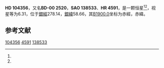 {{Starbox begin
| name = HD 104356
}}
{{Starbox observe
| epoch = [[J2000.0|J2000.0]]
| constell = {{星座名待查}}<ref name=SIMBAD>{{cite web
 | url=http://simbad.u-strasbg.fr/simbad/sim-id?Ident=HR+4591
 | title=Pulsating variable Star
 | publisher=Centre de Données astronomiques de Strasbourg
 | work=SIMBAD
 | accessdate=2012-07-13
 | archive-date=2016-03-19
 | archive-url=https://web.archive.org/web/20160319044438/http://simbad.u-strasbg.fr/simbad/sim-id?Ident=HR+4591
 | dead-url=no
 }}</ref><ref name=DATA>{{cite web
 | url=http://vizier.u-strasbg.fr/viz-bin/VizieR-5?-out.add=.&-source=5050&-corr=PK=HR&-out.max=9999&HR=4591
 | title=VizieR Detailed Page
 | accessdate=2012-07-13
 | archive-date=2016-03-05
 | archive-url=https://web.archive.org/web/20160305002155/http://vizier.u-strasbg.fr/viz-bin/VizieR-5?-out.add=.&-source=5050&-corr=PK=HR&-out.max=9999&HR=4591
 | dead-url=no
 }}</ref>
| 星官 = 
| ra = {{RA|12|1|1.8}}<ref name=SIMBAD /><ref name=DATA />
| dec = {{DEC|-1|46|5}}<ref name=SIMBAD /><ref name=DATA />
| appmag_v = 6.31<ref name=SIMBAD /><ref name=DATA />
}}
{{Starbox character
| class = gG8<ref name=SIMBAD /><ref name=DATA />
| b-v = 1.21<ref name=SIMBAD /><ref name=DATA />
| u-b = 1.06<ref name=SIMBAD /><ref name=DATA />
| r-i = <ref name=SIMBAD /><ref name=DATA />
| variable = 
}}
{{Starbox astrometry
| radial_v = 1.06
| prop_mo_ra = 36
| parallax = 
| p_error = 
}}
{{Starbox catalog
| names =BD-00 2520，[[SAO星表|SAO]] 138533，[[HD星表|HD]] 104356，[[HR星表|HR]] 4591}}
{{Starbox reference |Simbad=HR+4591}}
{{Starbox end}}

'''HD 104356'''，又名'''BD-00 2520'''，'''SAO 138533'''、'''HR 4591'''，是一颗恒星<ref name=SIMBAD /><ref name=DATA />，视星等为6.31，位于[[銀道座標系|銀經]]278.14，[[銀道座標系|銀緯]]58.66，其[[B1900.0|B1900.0]]坐标为赤經{{RA|11|55|54.5}}，赤緯{{DEC|-1|58.66|33}}。

== 参考文献 ==
{{reflist}}

{{star-stub}}

[[Category:HD和HDE天體|104356]]
[[Category:HR天體|4591]]
[[Category:SAO天體|138533]]
